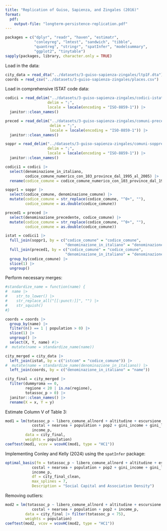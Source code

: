 ```yaml
---
title: "Replication of Guiso, Sapienza, and Zingales (2016)"
format: 
  pdf:
    output-file: "longterm-persistence-replication.pdf"
---
```


```r
packages = c("dplyr", "readr", "haven", "estimatr", 
             "conleyreg", "lmtest", "sandwich", "tibble",
             "quantreg", "stringr", "spatInfer", "modelsummary",
             "ggplot2", "tinytable")
sapply(packages, library, character.only = TRUE)
```

Load in the data:

```r
city_data = read_dta("../datasets/3-guiso-sapienza-zingales/ltp1F.dta")
coords = read_csv("../datasets/3-guiso-sapienza-zingales/places.csv")
```

Load in comprehensive ISTAT code data: 

```r
codici = read_delim("../datasets/3-guiso-sapienza-zingales/codici-istat.csv", 
                   delim = ";",
                   locale = locale(encoding = "ISO-8859-1")) |>
  janitor::clean_names()

preced = read_delim("../datasets/3-guiso-sapienza-zingales/comuni-precedenti.csv",
                    delim = ";",
                    locale = locale(encoding = "ISO-8859-1")) |>
  janitor::clean_names()

soppr = read_delim("../datasets/3-guiso-sapienza-zingales/comuni-soppressi.csv",
                   delim = ";",
                   locale = locale(encoding = "ISO-8859-1")) |>
  janitor::clean_names()

codici1 = codici |>
  select(denominazione_in_italiano, 
         codice_comune_numerico_con_103_province_dal_1995_al_2005) |>
  rename(codice_comune = codice_comune_numerico_con_103_province_dal_1995_al_2005)

soppr1 = soppr |>
  select(codice_comune, denominazione_comune) |>
  mutate(codice_comune = str_replace(codice_comune, "^0+", ""),
         codice_comune = as.double(codice_comune)) 

preced1 = preced |>
  select(denominazione_precedente, codice_comune) |>
  mutate(codice_comune = str_replace(codice_comune, "^0+", ""),
         codice_comune = as.double(codice_comune)) 

istat = codici1 |>
  full_join(soppr1, by = c("codice_comune" = "codice_comune",
                           "denominazione_in_italiano" = "denominazione_comune")) |>
  full_join(preced1, by = c("codice_comune" = "codice_comune",
                           "denominazione_in_italiano" = "denominazione_precedente")) |>
  group_by(codice_comune) |>
  slice(1) |>
  ungroup()
```

Perform necessary merges:

```r
#standardize_name = function(name) {
#  name |>
#    str_to_lower() |>
#    str_replace_all("[[:punct:]]", "") |>
#    str_squish()
#}

coords = coords |>
  group_by(name) |>
  filter(n() == 1 | population > 0) |>
  slice(1) |>
  ungroup() |>
  select(X, Y, name) #|>
#  mutate(name = standardize_name(name))

city_merged = city_data |>
  left_join(istat, by = c("istcom" = "codice_comune")) |>
#  mutate(name = standardize_name(denominazione_in_italiano)) |>
  left_join(coords, by = c("denominazione_in_italiano" = "name"))

city_final = city_merged |>
  filter(dummyroma == 0,
         regione < 20 | is.na(regione),
         totassoc_p > 0) |>
  janitor::clean_names() |>
  rename(X = x, Y = y)
```

Estimate Column V of Table 3:

```r
mod1 = lm(totassoc_p ~ libero_comune_allnord + altitudine + escursione +
            costal + nearsea + population + pop2 + gini_income + gini_land +
            income_p, 
         data = city_final, 
         weights = population)
coeftest(mod1, vcov = vcovHC(mod1, type = "HC1"))
```

Implementing Conley and Kelly (2024) using the `spatInfer` package:

```r
optimal_basis(fm = totassoc_p ~ libero_comune_allnord + altitudine + escursione +
            costal + nearsea + population + pop2 + gini_income + gini_land +
            income_p,
            df = city_final_clean,
            max_splines = 7,
            Description = "Social Capital and Association Density")
```


Removing outliers:

```r
mod2 = lm(totassoc_p ~ libero_comune_allnord + altitudine + escursione +
            costal + nearsea + population + pop2 + income_p, 
         data = city_final |> filter(totassoc_p < 75), 
         weights = population)
coeftest(mod2, vcov = vcovHC(mod2, type = "HC1"))
```















